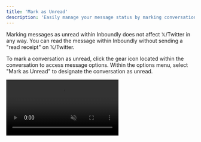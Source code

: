 ```yaml
---
title: 'Mark as Unread'
description: 'Easily manage your message status by marking conversations as unread to revisit them later.'
---
```


<Info>Marking messages as unread within Inboundly does not affect  𝕏/Twitter in any way. You can read the message within Inboundly without sending a "read receipt" on  𝕏/Twitter.</Info>

To mark a conversation as unread, click the gear icon located within the conversation to access message options. Within the options menu, select "Mark as Unread" to designate the conversation as unread.

<video autoplay="true" muted="true" loop playsinline className="w-full aspect-video" src="/videos/guides_mark_unread.mp4" />

Now, this conversation will appear as if it has not been read, allowing you to easily identify messages you want to revisit later.

In Inboundly, opening a message will automatically mark it as read. Therefore, remember to mark a message as unread if you wish to maintain its unread status for future reference. 